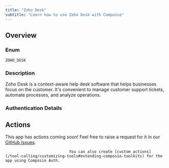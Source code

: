 ```yaml
---
title: "Zoho Desk"
subtitle: "Learn how to use Zoho Desk with Composio"
---
```



## Overview

### Enum
`ZOHO_DESK`

### Description
Zoho Desk is a context-aware help desk software that helps businesses
    focus on the customer. It's convenient to manage customer support
    tickets, automate processes, and analyze operations.

### Authentication Details

<Accordion title="OAUTH2">
<ParamField path="client_id" type="string" required={true}>
</ParamField>

<ParamField path="client_secret" type="string" required={true}>
</ParamField>

<ParamField path="oauth_redirect_uri" type="string" default="https://backend.composio.dev/api/v1/auth-apps/add">
</ParamField>

<ParamField path="scopes" type="string" default="Desk.contacts.READ">
</ParamField>

<ParamField path="extension" type="string" required={true}>
</ParamField>

</Accordion>


## Actions

This app has actions coming soon! Feel free to raise a request for it in our [GitHub Issues](https://github.com/ComposioHQ/composio/issues).
                                
                                You can also create [custom actions](/tool-calling/customizing-tools#extending-composio-toolkits) for the app using Composio Auth.